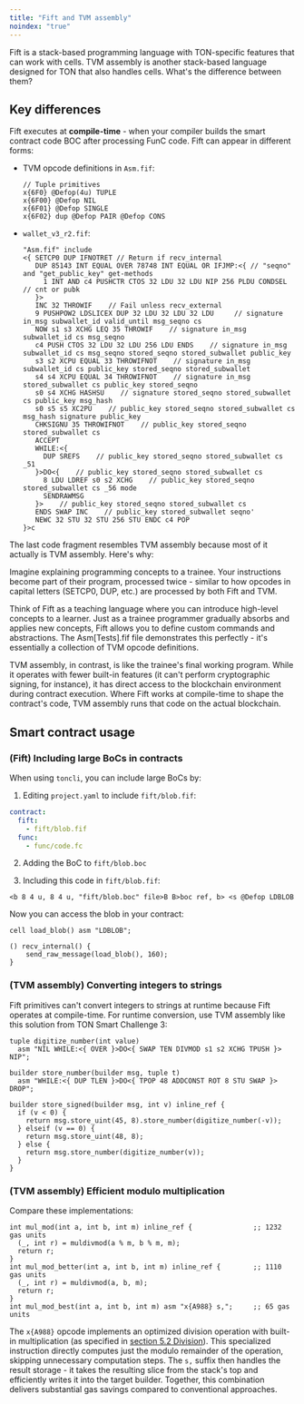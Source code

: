 ```yaml
---
title: "Fift and TVM assembly"
noindex: "true"
---
```


Fift is a stack-based programming language with TON-specific features that can work with cells. TVM assembly is another stack-based language designed for TON that also handles cells. What's the difference between them?

## Key differences

Fift executes at **compile-time** - when your compiler builds the smart contract code BOC after processing FunC code. Fift can appear in different forms:

- TVM opcode definitions in `Asm.fif`:

  ```fift
  // Tuple primitives
  x{6F0} @Defop(4u) TUPLE
  x{6F00} @Defop NIL
  x{6F01} @Defop SINGLE
  x{6F02} dup @Defop PAIR @Defop CONS
  ```

- `wallet_v3_r2.fif`:

  ```fift
  "Asm.fif" include
  <{ SETCP0 DUP IFNOTRET // Return if recv_internal
     DUP 85143 INT EQUAL OVER 78748 INT EQUAL OR IFJMP:<{ // "seqno" and "get_public_key" get-methods
       1 INT AND c4 PUSHCTR CTOS 32 LDU 32 LDU NIP 256 PLDU CONDSEL  // cnt or pubk
     }>
     INC 32 THROWIF    // Fail unless recv_external
     9 PUSHPOW2 LDSLICEX DUP 32 LDU 32 LDU 32 LDU     // signature in_msg subwallet_id valid_until msg_seqno cs
     NOW s1 s3 XCHG LEQ 35 THROWIF    // signature in_msg subwallet_id cs msg_seqno
     c4 PUSH CTOS 32 LDU 32 LDU 256 LDU ENDS    // signature in_msg subwallet_id cs msg_seqno stored_seqno stored_subwallet public_key
     s3 s2 XCPU EQUAL 33 THROWIFNOT    // signature in_msg subwallet_id cs public_key stored_seqno stored_subwallet
     s4 s4 XCPU EQUAL 34 THROWIFNOT    // signature in_msg stored_subwallet cs public_key stored_seqno
     s0 s4 XCHG HASHSU    // signature stored_seqno stored_subwallet cs public_key msg_hash
     s0 s5 s5 XC2PU    // public_key stored_seqno stored_subwallet cs msg_hash signature public_key
     CHKSIGNU 35 THROWIFNOT    // public_key stored_seqno stored_subwallet cs
     ACCEPT
     WHILE:<{
       DUP SREFS    // public_key stored_seqno stored_subwallet cs _51
     }>DO<{    // public_key stored_seqno stored_subwallet cs
       8 LDU LDREF s0 s2 XCHG    // public_key stored_seqno stored_subwallet cs _56 mode
       SENDRAWMSG
     }>    // public_key stored_seqno stored_subwallet cs
     ENDS SWAP INC    // public_key stored_subwallet seqno'
     NEWC 32 STU 32 STU 256 STU ENDC c4 POP
  }>c
  ```

The last code fragment resembles TVM assembly because most of it actually is TVM assembly. Here's why:

Imagine explaining programming concepts to a trainee. Your instructions become part of their program, processed twice - similar to how opcodes in capital letters (SETCP0, DUP, etc.) are processed by both Fift and TVM.

Think of Fift as a teaching language where you can introduce high-level concepts to a learner. Just as a trainee programmer gradually absorbs and applies new concepts, Fift allows you to define custom commands and abstractions. The Asm[Tests].fif file demonstrates this perfectly - it's essentially a collection of TVM opcode definitions.

TVM assembly, in contrast, is like the trainee's final working program. While it operates with fewer built-in features (it can't perform cryptographic signing, for instance), it has direct access to the blockchain environment during contract execution. Where Fift works at compile-time to shape the contract's code, TVM assembly runs that code on the actual blockchain.

## Smart contract usage

### (Fift) Including large BoCs in contracts

When using `toncli`, you can include large BoCs by:

1. Editing `project.yaml` to include `fift/blob.fif`:

  ```yaml
  contract:
    fift:
      - fift/blob.fif
    func:
      - func/code.fc
  ```

2. Adding the BoC to `fift/blob.boc`

3. Including this code in `fift/blob.fif`:

  ```fift
  <b 8 4 u, 8 4 u, "fift/blob.boc" file>B B>boc ref, b> <s @Defop LDBLOB
  ```

Now you can access the blob in your contract:

```func
cell load_blob() asm "LDBLOB";

() recv_internal() {
    send_raw_message(load_blob(), 160);
}
```

### (TVM assembly) Converting integers to strings

Fift primitives can't convert integers to strings at runtime because Fift operates at compile-time. For runtime conversion, use TVM assembly like this solution from TON Smart Challenge 3:

```func
tuple digitize_number(int value)
  asm "NIL WHILE:<{ OVER }>DO<{ SWAP TEN DIVMOD s1 s2 XCHG TPUSH }> NIP";

builder store_number(builder msg, tuple t)
  asm "WHILE:<{ DUP TLEN }>DO<{ TPOP 48 ADDCONST ROT 8 STU SWAP }> DROP";

builder store_signed(builder msg, int v) inline_ref {
  if (v < 0) {
    return msg.store_uint(45, 8).store_number(digitize_number(-v));
  } elseif (v == 0) {
    return msg.store_uint(48, 8);
  } else {
    return msg.store_number(digitize_number(v));
  }
}
```

### (TVM assembly) Efficient modulo multiplication

Compare these implementations:

```func
int mul_mod(int a, int b, int m) inline_ref {               ;; 1232 gas units
  (_, int r) = muldivmod(a % m, b % m, m);
  return r;
}
int mul_mod_better(int a, int b, int m) inline_ref {        ;; 1110 gas units
  (_, int r) = muldivmod(a, b, m);
  return r;
}
int mul_mod_best(int a, int b, int m) asm "x{A988} s,";     ;; 65 gas units
```

The `x{A988}` opcode implements an optimized division operation with built-in multiplication (as specified in [section 5.2 Division](/tvm/instructions#A988)). This specialized instruction directly computes just the modulo remainder of the operation, skipping unnecessary computation steps. The `s,` suffix then handles the result storage - it takes the resulting slice from the stack's top and efficiently writes it into the target builder. Together, this combination delivers substantial gas savings compared to conventional approaches.
